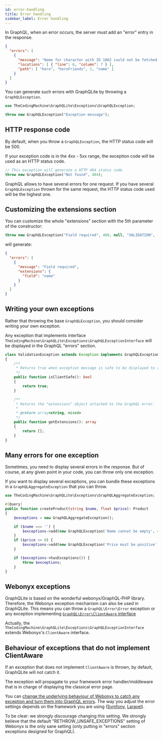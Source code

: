 ```yaml
---
id: error-handling
title: Error handling
sidebar_label: Error handling
---
```


In GraphQL, when an error occurs, the server must add an "error" entry in the response.

```json
{
  "errors": [
    {
      "message": "Name for character with ID 1002 could not be fetched.",
      "locations": [ { "line": 6, "column": 7 } ],
      "path": [ "hero", "heroFriends", 1, "name" ]
    }
  ]
}
```

You can generate such errors with GraphQLite by throwing a `GraphQLException`.

```php
use TheCodingMachine\GraphQLite\Exceptions\GraphQLException;

throw new GraphQLException("Exception message");
```

## HTTP response code

By default, when you throw a `GraphQLException`, the HTTP status code will be 500.

If your exception code is in the 4xx - 5xx range, the exception code will be used as an HTTP status code.

```php
// This exception will generate a HTTP 404 status code
throw new GraphQLException("Not found", 404);
```

<div class="alert alert--info">GraphQL allows to have several errors for one request. If you have several
<code>GraphQLException</code> thrown for the same request, the HTTP status code used will be the highest one.</div>

## Customizing the extensions section

You can customize the whole "extensions" section with the 5th parameter of the constructor:

```php
throw new GraphQLException("Field required", 400, null, "VALIDATION", ['field' => 'name']);
```

will generate:

```json
{
  "errors": [
    {
      "message": "Field required",
      "extensions": {
        "field": "name"
      }
    }
  ]
}
```

## Writing your own exceptions

Rather that throwing the base `GraphQLException`, you should consider writing your own exception.

Any exception that implements interface `TheCodingMachine\GraphQLite\Exceptions\GraphQLExceptionInterface` will be displayed
in the GraphQL "errors" section.

```php
class ValidationException extends Exception implements GraphQLExceptionInterface
{
    /**
     * Returns true when exception message is safe to be displayed to a client.
     */
    public function isClientSafe(): bool
    {
        return true;
    }

    /**
     * Returns the "extensions" object attached to the GraphQL error.
     *
     * @return array<string, mixed>
     */
    public function getExtensions(): array
    {
        return [];
    }
}
```

## Many errors for one exception

Sometimes, you need to display several errors in the response. But of course, at any given point in your code, you can
throw only one exception.

If you want to display several exceptions, you can bundle these exceptions in a `GraphQLAggregateException` that you can
throw.

```php
use TheCodingMachine\GraphQLite\Exceptions\GraphQLAggregateException;

#[Query]
public function createProduct(string $name, float $price): Product
{
    $exceptions = new GraphQLAggregateException();

    if ($name === '') {
        $exceptions->add(new GraphQLException('Name cannot be empty', 400, null, 'VALIDATION'));
    }
    if ($price <= 0) {
        $exceptions->add(new GraphQLException('Price must be positive', 400, null, 'VALIDATION'));
    }

    if ($exceptions->hasExceptions()) {
        throw $exceptions;
    }
}
```

## Webonyx exceptions

GraphQLite is based on the wonderful webonyx/GraphQL-PHP library. Therefore, the Webonyx exception mechanism can
also be used in GraphQLite. This means you can throw a `GraphQL\Error\Error` exception or any exception implementing
[`GraphQL\Error\ClientAware` interface](http://webonyx.github.io/graphql-php/error-handling/#errors-in-graphql)

Actually, the `TheCodingMachine\GraphQLite\Exceptions\GraphQLExceptionInterface` extends Webonyx's `ClientAware` interface.

## Behaviour of exceptions that do not implement ClientAware

If an exception that does not implement `ClientAware` is thrown, by default, GraphQLite will not catch it.

The exception will propagate to your framework error handler/middleware that is in charge of displaying the classical error page.

You can [change the underlying behaviour of Webonyx to catch any exception and turn them into GraphQL errors](http://webonyx.github.io/graphql-php/error-handling/#debugging-tools).
The way you adjust the error settings depends on the framework you are using ([Symfony](symfony-bundle.md), [Laravel](laravel-package.md)).

<div class="alert alert--info">To be clear: we strongly discourage changing this setting. We strongly believe that the
default "RETHROW_UNSAFE_EXCEPTIONS" setting of Webonyx is the only sane setting (only putting in "errors" section exceptions
designed for GraphQL).</div>
